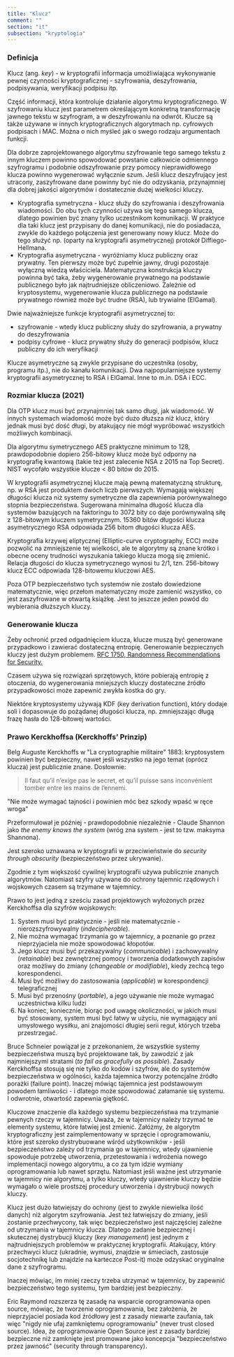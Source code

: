 ```yaml
---
title: "Klucz"
comment: ""
section: "it"
subsection: "kryptologia"
---
```


### Definicja

Klucz (ang. *key*) - w kryptografii informacja umożliwiająca wykonywanie pewnej czynności kryptograficznej - szyfrowania, deszyfrowania, podpisywania, weryfikacji podpisu itp.

Część informacji, która kontroluje działanie algorytmu kryptograficznego. W szyfrowaniu klucz jest parametrem określającym konkretną transformację jawnego tekstu w szyfrogram, a w deszyfrowaniu na odwrót. Klucze są także używane w innych kryptograficznych algorytmach np. cyfrowych podpisach i MAC. Można o nich myśleć jak o swego rodzaju argumentach funkcji.

Dla dobrze zaprojektowanego algorytmu szyfrowanie tego samego tekstu z innym kluczem powinno spowodować powstanie całkowicie odmiennego szyfrogramu i podobnie odszyfrowanie przy pomocy nieprawidłowego klucza powinno wygenerować wyłącznie szum. Jeśli klucz deszyfrujący jest utracony, zaszyfrowane dane powinny być nie do odzyskania, przynajmniej dla dobrej jakości algorytmów i dostatecznie dużej wielkości kluczy.

- Kryptografia symetryczna - klucz służy do szyfrowania i deszyfrowania wiadomości. Do obu tych czynności używa się tego samego klucza, dlatego powinien być znany tylko uczestnikom komunikacji. W praktyce dla taki klucz jest przypisany do danej komunikacji, nie do posiadacza, zwykle do każdego połączenia jest generowany nowy klucz. Może do tego służyć np. (oparty na kryptografii asymetrycznej) protokół Diffiego-Hellmana.
- Kryptografia asymetryczna - wyróżniamy klucz publiczny oraz prywatny. Ten pierwszy może być zupełnie jawny, drugi pozostaje wyłączną wiedzą właściciela. Matematyczna konstrukcja kluczy powinna być taka, żeby wygenerowanie prywatnego na podstawie publicznego było jak najtrudniejsze obliczeniowo. Zależnie od kryptosystemu, wygenerowanie klucza publicznego na podstawie prywatnego również może być trudne (RSA), lub trywialne (ElGamal).

Dwie najważniejsze funkcje kryptografii asymetrycznej to:

- szyfrowanie - wtedy klucz publiczny służy do szyfrowania, a prywatny do deszyfrowania
- podpisy cyfrowe - klucz prywatny służy do generacji podpisów, klucz publiczny do ich weryfikacji

Klucze asymetryczne są zwykle przypisane do uczestnika (osoby, programu itp.), nie do kanału komunikacji. Dwa najpopularniejsze systemy kryptografii asymetrycznej to RSA i ElGamal. Inne to m.in. DSA i ECC.

### Rozmiar klucza (2021)

Dla OTP klucz musi być przynajmniej tak samo długi, jak wiadomość. W innych systemach wiadomość może być dużo dłuższa niż klucz, który jednak musi być dość długi, by atakujący nie mógł wypróbować wszystkich możliwych kombinacji.

Dla algorytmu symetrycznego AES praktyczne minimum to 128, prawdopodobnie dopiero 256-bitowy klucz może być odporny na kryptografię kwantową (takie też jest zalecenie NSA z 2015 na Top Secret). NIST wycofało wszystkie klucze < 80 bitów do 2015. 

W kryptografii asymetrycznej klucze mają pewną matematyczną strukturę, np. w RSA jest produktem dwóch liczb pierwszych. Wymagają większej długości klucza niż systemy symetryczne dla zapewnienia porównywalnego stopnia bezpieczeństwa. Sugerowana minimalna długość klucza dla systemów bazujących na faktoringu to 3072 bity co daje porównywalną siłę z 128-bitowym kluczem symetrycznym. 15360 bitów długości klucza asymetrycznego RSA odpowiada 256 bitom długości klucza AES.

Kryptografia krzywej eliptycznej (Elliptic-curve cryptography, ECC) może pozwolić na zmniejszenie tej wielkości, ale te algorytmy są znane krótko i obecne oceny trudności wyszukania takiego klucza mogą się zmienić. Relacja długości do klucza symetrycznego wynosi tu 2/1, tzn. 256-bitowy klucz ECC odpowiada 128-bitowemu kluczowi AES.

Poza OTP bezpieczeństwo tych systemów nie zostało dowiedzione matematycznie, więc przełom matematyczny może zamienić wszystko, co jest zaszyfrowane w otwartą książkę. Jest to jeszcze jeden powód do wybierania dłuższych kluczy.

### Generowanie klucza

Żeby ochronić przed odgadnięciem klucza, klucze muszą być generowane przypadkowo i zawierać dostateczną entropię. Generowanie bezpiecznych kluczy jest dużym problemem. [RFC 1750, Randomness Recommendations for Security.](https://datatracker.ietf.org/doc/html/rfc1750)

Czasem używa się rozwiązań sprzętowych, które pobierają entropię z otoczenia, do wygenerowania mniejszych kluczy dostateczne źródło przypadkowości może zapewnić zwykła kostka do gry.

Niektóre kryptosystemy używają KDF (key derivation function), który dodaje soli i dopasowuje do pożądanej długości klucza, np. zmniejszając długą frazę hasła do 128-bitowej wartości.

### Prawo Kerckhoffsa (Kerckhoffs’ Prinzip)


Belg Auguste Kerckhoffs w "La cryptographie militaire" 1883: kryptosystem powinien być bezpieczny, nawet jeśli wszystko na jego temat (oprócz klucza) jest publicznie znane. Dosłownie:

>Il faut qu’il n’exige pas le secret, et qu’il puisse sans inconvénient tomber entre les mains de l’ennemi.

"Nie może wymagać tajności i powinien móc bez szkody wpaść w ręce wroga"

Przeformułował je później - prawdopodobnie niezależnie - Claude Shannon jako *the enemy knows the system* (wróg zna system - jest to tzw. maksyma Shannona).

Jest szeroko uznawana w kryptografii w przeciwieństwie do *security through obscurity* (bezpieczeństwo przez ukrywanie). 

Zgodnie z tym większość cywilnej kryptografii używa publicznie znanych algorytmów. Natomiast szyfry używane do ochrony tajemnic rządowych i wojskowych czasem są trzymane w tajemnicy.

Prawo to jest jedną z sześciu zasad projektowych wyłożonych przez Kerckhoffsa dla szyfrów wojskowych: 

1. System musi być praktycznie - jeśli nie matematycznie - nierozszyfrowywalny (*indecipherable*).
2. Nie można wymagać trzymania go w tajemnicy, a poznanie go przez nieprzyjaciela nie może spowodować kłopotów.
3. Jego klucz musi być przekazywalny (*communicable*) i zachowywalny (*retainable*) bez zewnętrznej pomocy i tworzenia dodatkowych zapisów oraz możliwy do zmiany (*changeable or modifiable*), kiedy zechcą tego korespondenci.
4. Musi być możliwy do zastosowania (*applicable*) w korespondencji telegraficznej
5. Musi być przenośny (*portable*), a jego używanie nie może wymagać uczestnictwa kilku ludzi
6. Na koniec, koniecznie, biorąc pod uwagę okoliczności, w jakich musi być stosowany, system musi być łatwy w użyciu, nie wymagający ani umysłowego wysiłku, ani znajomości długiej serii reguł, których trzeba przestrzegać.

Bruce Schneier powiązał je z przekonaniem, że wszystkie systemy bezpieczeństwa muszą być projektowane tak, by zawodzić z jak najmniejszymi stratami (*to fail as gracefully as possible*). Zasady Kerckhoffsa stosują się nie tylko do kodów i szyfrów, ale do systemów bezpieczeństwa w ogólności, każda tajemnica tworzy potencjalne źródło porażki (failure point). Inaczej mówiąc tajemnica jest podstawowym powodem łamliwości - i dlatego może spowodować załamanie się systemu. I odwrotnie, otwartość zapewnia giętkość.

Kluczowe znaczenie dla każdego systemu bezpieczeństwa ma trzymanie pewnych rzeczy w tajemnicy. Uważa, że w tajemnicy należy trzymać te elementy systemu, które łatwiej jest zmienić. Załóżmy, że algorytm kryptograficzny jest zaimplementowany w sprzęcie i oprogramowaniu, które jest szeroko dystrybuowane wśród użytkowników - jeśli bezpieczeństwo zależy od trzymania go w tajemnicy, wtedy ujawnienie spowoduje potrzebę utworzenia, przetestowania i wdrożenia nowego implementacji nowego algorytmu, a co za tym idzie wymiany oprogramowania lub nawet sprzętu. Natomiast jeśli ważne jest utrzymanie w tajemnicy nie algorytmu, a tylko kluczy, wtedy ujawnienie kluczy będzie wymagało o wiele prostszej procedury utworzenia i dystrybucji nowych kluczy.

Klucz jest dużo łatwiejszy do ochrony (jest to zwykle niewielka ilość danych) niż algorytm szyfrowania. Jest też łatwiejszy do zmiany, jeśli zostanie przechwycony, tak więc bezpieczeństwo jest najczęściej zależne od utrzymania w tajemnicy klucza. Dlatego zadanie bezpiecznej i skutecznej dystrybucji kluczy (*key management*) jest jednym z najtrudniejszych problemów w praktycznej kryptografii. Atakujący, który przechwyci klucz (ukradnie, wymusi, znajdzie w śmieciach, zastosuje socjotechnikę lub znajdzie na karteczce Post-it) może odzyskać oryginalne dane z szyfrogramu.

Inaczej mówiąc, im mniej rzeczy trzeba utrzymać w tajemnicy, by zapewnić bezpieczeństwo tego systemu, tym bardziej jest bezpieczny.

Eric Raymond rozszerza tę zasadę na wsparcie oprogramowania open source, mówiąc, że tworzenie oprogramowania, bez założenia, że nieprzyjaciel posiada kod źródłowy jest z zasady niewarte zaufania, tak więc "nigdy nie ufaj zamkniętemu oprogramowaniu" (never trust closed source). Idea, że oprogramowanie Open Source jest z zasady bardziej bezpieczne niż zamknięte jest promowane jako koncepcja "bezpieczeństwo przez jawność" (security through transparency). 